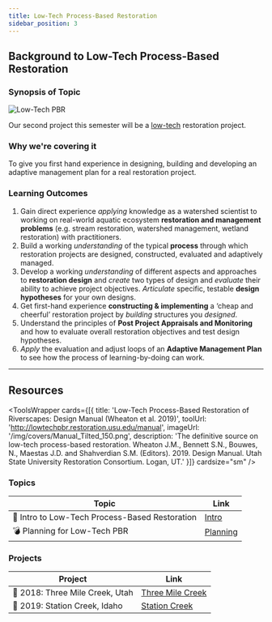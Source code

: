 ```yaml
---
title: Low-Tech Process-Based Restoration
sidebar_position: 3
---
```


## Background to Low-Tech Process-Based Restoration

### Synopsis of Topic


![Low-Tech PBR](/img/PBR_LT_cc_100w.png)

Our second project this semester will be a [low-tech](https://www.sagegrouseinitiative.com/what-is-low-tech-stream-restoration/) restoration project.

### Why we're covering it

To give you first hand experience in designing, building and developing an adaptive management plan for a real restoration project.

### Learning Outcomes


1. Gain direct experience *applying* knowledge as a watershed scientist to working on real-world aquatic ecosystem **restoration and management problems** (e.g. stream restoration, watershed management, wetland restoration) with practitioners.
2. Build a working *understanding* of the typical **process** through which restoration projects are designed, constructed, evaluated and adaptively managed.
3. Develop a working *understanding* of different aspects and approaches to **restoration design** and *create* two types of design and *evaluate* their ability to achieve project objectives. *Articulate* specific, testable **design hypotheses** for your own designs.
4. Get first-hand experience **constructing & implementing** a ‘cheap and cheerful’ restoration project by *building* structures you *designed*.
5. Understand the principles of **Post Project Appraisals and Monitoring** and how to evaluate overall restoration objectives and test design hypotheses.
6. *Apply* the evaluation and adjust loops of an **Adaptive Management Plan** to see how the process of learning-by-doing can work.

   

------

## Resources

<ToolsWrapper
  cards={[{
    title: 'Low-Tech Process-Based Restoration of Riverscapes: Design Manual (Wheaton et al. 2019)',
    toolUrl: 'http://lowtechpbr.restoration.usu.edu/manual',
    imageUrl: '/img/covers/Manual_Tilted_150.png',
    description: 'The definitive source on low-tech process-based restoration. Wheaton J.M., Bennett S.N., Bouwes, N., Maestas J.D. and Shahverdian S.M. (Editors). 2019. Design Manual. Utah State University Restoration Consortium. Logan, UT.'
  }]}
  cardsize="sm"
/>



### Topics


| Topic | Link |
|-------|------|
| 🎯 Intro to Low-Tech Process-Based Restoration | [Intro](/Course_Topics/WATS_5350/Low-Tech/intro) |
| 💣 Planning for Low-Tech PBR | [Planning](/Course_Topics/WATS_5350/Low-Tech/planning) |


### Projects


| Project | Link |
|---------|------|
| 📁 2018: Three Mile Creek, Utah | [Three Mile Creek](/Course_Topics/WATS_5350/Low-Tech/Projects/3mile) |
| 📁 2019: Station Creek, Idaho | [Station Creek](/Course_Topics/WATS_5350/Low-Tech/Projects/station) |











